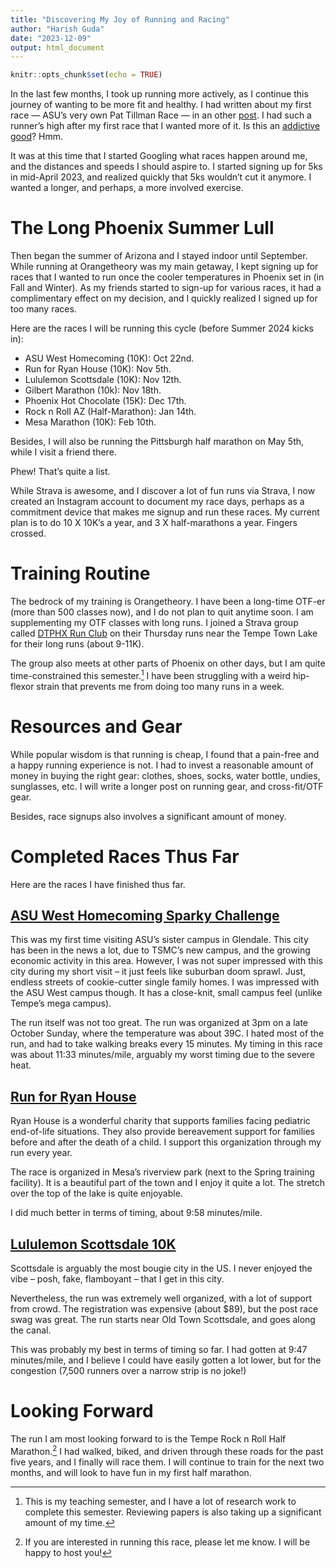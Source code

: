 ```yaml
---
title: "Discovering My Joy of Running and Racing"
author: "Harish Guda"
date: "2023-12-09"
output: html_document
---
```


```r
knitr::opts_chunk$set(echo = TRUE)
```

In the last few months, I took up running more actively, as I continue this journey of wanting to be more fit and healthy. I had written about my first race --- ASU's very own Pat Tillman Race --- in an other [post](https://harishguda.me/post/2023/04/15/run/). I had such a runner's high after my first race that I wanted more of it. Is this an [addictive good](https://en.wikipedia.org/wiki/Rational_addiction)? Hmm.  

It was at this time that I started Googling what races happen around me, and the distances and speeds I should aspire to. I started signing up for 5ks in mid-April 2023, and realized quickly that 5ks wouldn't cut it anymore. I wanted a longer, and perhaps, a more involved exercise.

# The Long Phoenix Summer Lull

Then began the summer of Arizona and I stayed indoor until September. While running at Orangetheory was my main getaway, I kept signing up for races that I wanted to run once the cooler temperatures in Phoenix set in (in Fall and Winter). As my friends started to sign-up for various races, it had a complimentary effect on my decision, and I quickly realized I signed up for too many races. 

Here are the races I will be running this cycle (before Summer 2024 kicks in): 

- ASU West Homecoming (10K): Oct 22nd.
- Run for Ryan House (10K): Nov 5th.
- Lululemon Scottsdale (10K): Nov 12th. 
- Gilbert Marathon (10k): Nov 18th. 
- Phoenix Hot Chocolate (15K): Dec 17th.
- Rock n Roll AZ (Half-Marathon): Jan 14th. 
- Mesa Marathon (10K): Feb 10th. 

Besides, I will also be running the Pittsburgh half marathon on May 5th, while I visit a friend there. 

Phew! That's quite a list. 

While Strava is awesome, and I discover a lot of fun runs via Strava, I now created an Instagram account to document my race days, perhaps as a commitment device that makes me signup and run these races. My current plan is to do 10 X 10K's a year, and 3 X half-marathons a year. Fingers crossed.   

# Training Routine

The bedrock of my training is Orangetheory. I have been a long-time OTF-er (more than 500 classes now), and I do not plan to quit anytime soon. I am supplementing my OTF classes with long runs. I joined a Strava group called [DTPHX Run Club](https://www.instagram.com/dtphxrun/) on their Thursday runs near the Tempe Town Lake for their long runs (about 9-11K). 

The group also meets at other parts of Phoenix on other days, but I am quite time-constrained this semester.^[This is my teaching semester, and I have a lot of research work to complete this semester. Reviewing papers is also taking up a significant amount of my time.] I have been struggling with a weird hip-flexor strain that prevents me from doing too many runs in a week. 

# Resources and Gear

While popular wisdom is that running is cheap, I found that a pain-free and a happy running experience is not. I had to invest a reasonable amount of money in buying the right gear: clothes, shoes, socks, water bottle, undies, sunglasses, etc. I will write a longer post on running gear, and cross-fit/OTF gear.

Besides, race signups also involves a significant amount of money. 

# Completed Races Thus Far

Here are the races I have finished thus far. 

## [ASU West Homecoming Sparky Challenge](https://asuevents.asu.edu/event/sparkys-challenge-2023?eventDate=2023-10-22)

This was my first time visiting ASU's sister campus in Glendale. This city has been in the news a lot, due to TSMC's new campus, and the growing economic activity in this area. However, I was not super impressed with this city during my short visit -- it just feels like suburban doom sprawl. Just, endless streets of cookie-cutter single family homes. I was impressed with the ASU West campus though. It has a close-knit, small campus feel (unlike Tempe's mega campus). 

The run itself was not too great. The run was organized at 3pm on a late October Sunday, where the temperature was about 39C. I hated most of the run, and had to take walking breaks every 15 minutes. My timing in this race was about 11:33 minutes/mile, arguably my worst timing due to the severe heat. 

<center>

<div class="strava-embed-placeholder" data-embed-type="activity" data-embed-id="10087556434" data-style="standard"></div><script src="https://strava-embeds.com/embed.js"></script>

</center>

## [Run for Ryan House](https://ryanhouse.org/run-ryan-house-3/)

Ryan House is a wonderful charity that supports families facing pediatric end-of-life situations. They also provide bereavement support for families before and after the death of a child. I support this organization through my run every year. 

The race is organized in Mesa's riverview park (next to the Spring training facility). It is a beautiful part of the town and I enjoy it quite a lot. The stretch over the top of the lake is quite enjoyable. 

<center>

<div class="strava-embed-placeholder" data-embed-type="activity" data-embed-id="10166011189" data-style="standard"></div><script src="https://strava-embeds.com/embed.js"></script>

</center>

I did much better in terms of timing, about 9:58 minutes/mile. 

## [Lululemon Scottsdale 10K](https://lululemon10ktour.com/tour/10k-tour-scottsdale/)

Scottsdale is arguably the most bougie city in the US. I never enjoyed the vibe -- posh, fake, flamboyant -- that I get in this city. 

Nevertheless, the run was extremely well organized, with a lot of support from crowd. The registration was expensive (about $89), but the post race swag was great. The run starts near Old Town Scottsdale, and goes along the canal. 

<center>

<div class="strava-embed-placeholder" data-embed-type="activity" data-embed-id="10206842353" data-style="standard"></div><script src="https://strava-embeds.com/embed.js"></script>

</center>

This was probably my best in terms of timing so far. I had gotten at 9:47 minutes/mile, and I believe I could have easily gotten a lot lower, but for the congestion (7,500 runners over a narrow strip is no joke!)

# Looking Forward

The run I am most looking forward to is the Tempe Rock n Roll Half Marathon.^[If you are interested in running this race, please let me know. I will be happy to host you!] I had walked, biked, and driven through these roads for the past five years, and I finally will race them. I will continue to train for the next two months, and will look to have fun in my first half marathon. 

